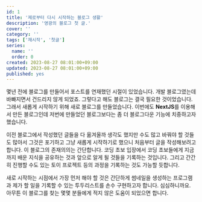 ```yaml
---
id: 1
title: '제로부터 다시 시작하는 블로그 생활'
description: '영광의 블로그 첫 글.'
cover: ''
category: ''
tags: ['재시작', '첫글']
series:
  name: ''
  order: 0
created: 2023-08-27 08:01:00+09:00
updated: 2023-08-27 08:01:00+09:00
published: yes
---
```

몇년 전에 블로그를 만들어서 포스트를 연재했던 시절이 있었습니다. 개발 블로그였는데 바빠지면서 건드리지 않게 되었죠. 그렇다고 해도 블로그는 결국 필요한 것이었습니다. 그래서 새롭게 시작하기 위해 새로 블로그를 만들었습니다. 이번에도 **NextJS**를 이용해서 만든 블로그인데 저번에 만들었던 블로그보다는 좀 더 블로그다운 기능에 치중하고자 했습니다.

이전 블로그에서 작성했던 글들을 다 옮겨올까 생각도 했지만 수도 많고 바꿔야 할 것들도 많아서 그것은 포기하고 그냥 새롭게 시작하기로 했으니 처음부터 글을 작성해보려고 합니다. 이 블로그의 존재의의는 간단합니다. 코딩 초보 입장에서 코딩 초보들에게 지금까지 배운 지식을 공유하는 것과 앞으로 알게 될 것들을 기록하는 것입니다. 그리고 간간히 진행할 수도 있는 토이 프로젝트 등의 과정을 기록하는 것도 가능할 듯합니다.

새로 시작하는 시점에서 가장 먼저 해야 할 것은 간단하게 썸네일을 생성하는 프로그램과 제가 할 일을 기록할 수 있는 투두리스트를 손수 구현하고자 합니다. 심심하니까요. 아무튼 이 블로그를 찾는 몇몇 분들에게 적지 않은 도움이 되었으면 합니다.
